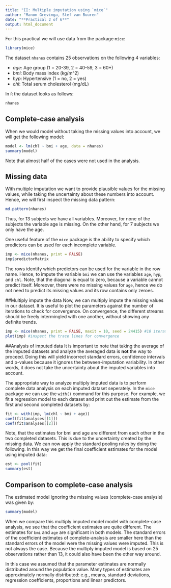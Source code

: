 ---
title: "II: Multiple imputation using `mice`"
author: "Manon Grevinga, Stef van Buuren"
date: "**Practical 2 of 6**"
output: html_document
---

For this practical we will use data from the package `mice`:

```{r setup}
library(mice)
```

The dataset `nhanes` contains 25 observations on the following 4 variables:

* *age*: Age group (1 = 20-39, 2 = 40-59, 3 = 60+)
* *bmi*: Body mass index (kg/m^2)
* *hyp*: Hypertensive (1 = no, 2 = yes)
* *chl*: Total serum cholesterol (mg/dL)

In `R` the dataset looks as follows:

```{r}
nhanes
```

## Complete-case analysis

When we would model without taking the missing values into account, we will get the following model:
```{r}
model <- lm(chl ~ bmi + age, data = nhanes)
summary(model)
```

Note that almost half of the cases were not used in the analysis.

## Missing data

With multiple imputation we want to provide plausible values for the missing values, while taking the uncertainty about these numbers into account. Hence, we will first inspect the missing data pattern:
```{r}
md.pattern(nhanes)
```
Thus, for 13 subjects we have all variables. Moreover, for none of the subjects the variable age is missing. On the other hand, for 7 subjects we only have the age.

One useful feature of the `mice` package is the ability to specify which predictors can be used for each incomplete variable.
```{r}
imp <- mice(nhanes, print = FALSE)
imp$predictorMatrix
```
The rows identify which predictors can be used for the variable in the row name. Hence, to impute the variable `bmi` we can use the variables `age`, `hyp`, and `chl`. Note, that the diagonal is equal to zero, because a variable cannot predict itself. Moreover, there were no missing values for `age`, hence we do not need to predict its missing values and its row contains only zeroes.


##Multiply impute the data
Now, we can multiply impute the missing values in our dataset. It is useful to plot the parameters against the number of iterations to check for convergence. On convergence, the different streams should be freely intermingled with one another, without showing any definite trends. 
```{r}
imp <- mice(nhanes, print = FALSE, maxit = 10, seed = 24415) #10 iterations
plot(imp) #inspect the trace lines for convergence
```

##Analysis of imputed data
It is important to note that taking the average of the imputed datasets and analyze the averaged data is **not** the way to proceed. Doing this will yield incorrect standard errors, confidence intervals and p-values because it ignores the between-imputation variability. In other words, it does not take the uncertainty about the imputed variables into account.

The appropriate way to analyze multiply imputed data is to perform complete data analysis on each imputed dataset seperately. In the `mice` package we can use the `with()` command for this purpose. For example, we fit a regression model to each dataset and print out the estimate from the first and second completed datasets by:

```{r}
fit <- with(imp, lm(chl ~ bmi + age))
coef(fit$analyses[[1]])
coef(fit$analyses[[2]])
```

Note, that the estimates for bmi and age are different from each other in the two completed datasets. This is due to the uncertainty created by the missing data. We can now apply the standard pooling rules by doing the following. In this way we get the final coefficient estimates for the model using imputed data:
```{r}
est <- pool(fit)
summary(est)
```

## Comparison to complete-case analysis

The estimated model ignoring the missing values (complete-case analysis) was given by:
```{r}
summary(model)
```

When we compare this multiply imputed model model with complete-case analysis, we see that the coefficient estimates are quite different. The estimates for `bmi` and `age` are significant in both models. The standard errors of the coefficient estimates of complete-analysis are smaller here than the standard errors of the model were the missing values were imputed. This is not always the case. Because the multiply imputed model is based on 25 observations rather than 13, it could also have been the other way around.

In this case we assumed that the parameter estimates are normally distributed around the population value. Many types of estimates are approximately normally distributed: e.g., means, standard deviations, regression coefficients, proportions and linear predictors. 
